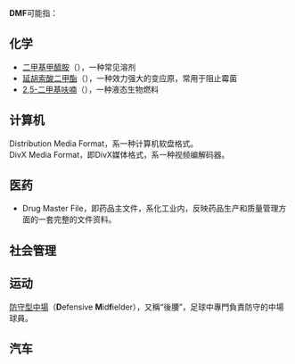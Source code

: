'''DMF'''可能指：

== 化学 ==
*[[二甲基甲醯胺|二甲基甲醯胺]]（{{lang-en|Dimethylformamide}}），一种常见溶剂
*[[延胡索酸二甲酯|延胡索酸二甲酯]]（{{lang-en|Dimethyl fumarate}}），一种效力强大的变应原，常用于阻止霉菌
*[[2,5-二甲基呋喃|2,5-二甲基呋喃]]（{{lang-en|2,5-Dimethylfuran}}），一种液态生物燃料

== 计算机 ==
Distribution Media Format，系一种计算机软盘格式。<br />

DivX Media Format，即DivX媒体格式，系一种视频编解码器。

== 医药 ==
* Drug Master File，即药品主文件，系化工业内，反映药品生产和质量管理方面的一套完整的文件资料。

== 社会管理 ==

== 运动 ==
[[中場|防守型中場]]（'''D'''efensive '''M'''id'''f'''ielder），又稱“後腰”，足球中專門負責防守的中場球員。

== 汽车 ==

{{disambig|cat=三字拉丁字母縮寫消歧義}}